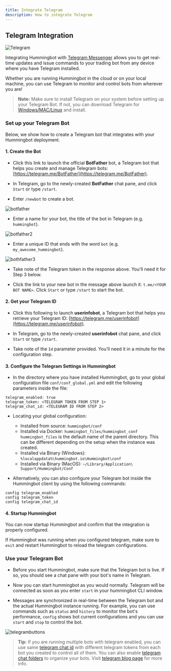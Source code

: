 ```yaml
---
title: Integrate Telegram
description: How to integrate Telegram
---
```


## Telegram Integration

![Telegram](/telegram.png)

Integrating Hummingbot with [Telegram Messenger](https://telegram.org/) allows you to get real-time updates and issue commands to your trading bot from any device where you have Telegram installed.

Whether you are running Hummingbot in the cloud or on your local machine, you can use Telegram to monitor and control bots from wherever you are!

> **Note:** Make sure to install Telegram on your system before setting up your Telegram Bot. If not, you can download Telegram for [Windows/MAC/Linux](https://desktop.telegram.org/) and install.

### Set up your Telegram Bot

Below, we show how to create a Telegram bot that integrates with your Hummingbot deployment.

#### 1. Create the Bot

- Click this link to launch the official **BotFather** bot, a Telegram bot that helps you create and manage Telegram bots: [https://telegram.me/BotFather](https://telegram.me/BotFather).

- In Telegram, go to the newly-created **BotFather** chat pane, and click `Start` or type `/start`.

- Enter `/newbot` to create a bot.

![botfather](botfather-1.png)

- Enter a name for your bot, the title of the bot in Telegram (e.g. `hummingbot`).

![botfather2](botfather-2.png)

- Enter a unique ID that ends with the word `bot` (e.g. `my_awesome_hummingbot`).

![bothfather3](botfather-3.png)

- Take note of the Telegram token in the response above. You'll need it for Step 3 below.

- Click the link to your new bot in the message above launch it: `t.me/<YOUR BOT NAME>`. Click `Start` or type `/start` to start the bot.

#### 2. Get your Telegram ID

- Click this following to launch **userinfobot**, a Telegram bot that helps you retrieve your Telegram ID: [https://telegram.me/userinfobot](https://telegram.me/userinfobot).

- In Telegram, go to the newly-created **userinfobot** chat pane, and click `Start` or type `/start`.

- Take note of the `Id` parameter provided. You'll need it in a minute for the configuration step.

#### 3. Configure the Telegram Settings in Hummingbot

- In the directory where you have installed Hummingbot, go to your global configuration file `conf/conf_global.yml` and edit the following parameters inside the file:

```
telegram_enabled: true
telegram_token: <TELEGRAM TOKEN FROM STEP 1>
telegram_chat_id: <TELEGRAM ID FROM STEP 2>
```

- Locating your global configuration:<br />

  - Installed from source: `hummingbot/conf`<br />
  - Installed via Docker: `hummingbot_files/hummingbot_conf`<br />
    `hummingbot_files` is the default name of the parent directory. This can be different depending on the setup
    when the instance was created.<br />
  - Installed via Binary (Windows): `%localappdata%\hummingbot.io\Hummingbot\conf`<br />
  - Installed via Binary (MacOS): `~/Library/Application\ Support/Hummingbot/Conf`<br />

- Alternatively, you can also configure your Telegram bot inside the Hummingbot client by using the following commands:

```
config telegram_enabled
config telegram_token
config telegram_chat_id
```

#### 4. Startup Hummingbot

You can now startup Hummingbot and confirm that the integration is properly configured.

If Hummingbot was running when you configured telegram, make sure to `exit` and restart Hummingbot to reload the telegram configurations.

### Use your Telegram Bot

- Before you start Hummingbot, make sure that the Telegram bot is live. If so, you should see a chat pane with your bot's name in Telegram.

- Now you can start hummingbot as you would normally. Telegram will be connected as soon as you enter `start` in
  your hummingbot CLI window.

- Messages are synchronized in real-time between the Telegram bot and the actual Hummingbot instance running. For example, you can use commands such as `status` and `history` to monitor the bot's performance, `config` shows bot current configurations and you can use `start` and `stop` to control the bot.

![telegrambuttons](telegram-buttons.png)

> **Tip:** If you are running multiple bots with telegram enabled, you can use same [telegram chat id](https://telegram.me/userinfobot) with different telegram tokens from each bot you created to control all of them. You can also enable [telegram chat folders](tg://settings/folders) to organize your bots. Visit [telegram blog page](https://telegram.org/blog/folders) for more info.
